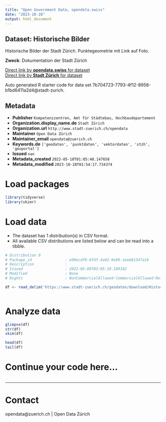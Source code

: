 ```yaml
---
title: "Open Government Data, opendata.swiss"
date: "2023-10-28"
output: html_document
---
```


## Dataset: Historische Bilder

Historische Bilder der Stadt Zürich. Punktegeometrie mit Link auf Foto.

**Zweck**: Dokumentation der Stadt Zürich

[Direct link by **opendata.swiss** for dataset](https://opendata.swiss/de/dataset/historische-bilder)<br>
[Direct link by **Stadt Zürich** for dataset](https://data.stadt-zuerich.ch/dataset/geo_historische_bilder)

Auto generated R starter code for data set 7b704723-7793-4f12-8958-b1bd6411a2d4@stadt-zurich.

## Metadata

- **Publisher** `Kompetenzzentren, Amt für Städtebau, Hochbaudepartement`
- **Organization.display_name.de** `Stadt Zürich`
- **Organization.url** `http://www.stadt-zuerich.ch/opendata`
- **Maintainer** `Open Data Zürich`
- **Maintainer_email** `opendata@zuerich.ch`
- **Keywords.de** `['geodaten', 'punktdaten', 'vektordaten', 'stzh', 'geoportal']`
- **Issued** `nan`
- **Metadata_created** `2022-05-10T01:05:48.147658`
- **Metadata_modified** `2023-10-28T01:54:17.734374`


# Load packages

```r

library(tidyverse)
library(skimr)

```

# Load data

-   The dataset has 1 distribution(s) in CSV format.
-   All available CSV distributions are listed below and can be read into a tibble.

```r

# Distribution 0
# Package_id               : e99ecdf8-8fdf-4a02-9e89-1eeb81347a1b
# Description              : 
# Issued                   : 2022-05-09T03:05:10.189102
# Modified                 : None
# Rights                   : NonCommercialAllowed-CommercialAllowed-ReferenceNotRequired

df <- read_delim('https://www.stadt-zuerich.ch/geodaten/download/Historische_Bilder?format=10008')



```

# Analyze data

```r

glimpse(df)
str(df)
skim(df)

head(df)
tail(df)

```

# Continue your code here...

```r

```

------------------------------------------------------------------------

# Contact

opendata@zuerich.ch | Open Data Zürich
